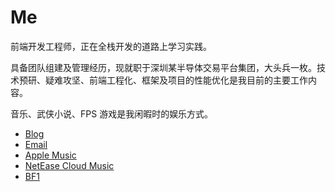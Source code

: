 # Me

前端开发工程师，正在全栈开发的道路上学习实践。

具备团队组建及管理经历，现就职于深圳某半导体交易平台集团，大头兵一枚。技术预研、疑难攻坚、前端工程化、框架及项目的性能优化是我目前的主要工作内容。

音乐、武侠小说、FPS 游戏是我闲暇时的娱乐方式。

- [Blog](https://blog.unot.net/)
- [Email](mailto:me@unot.net)
- [Apple Music](https://music.apple.com/cn/playlist/%E6%88%91%E7%9A%84%E6%94%B6%E8%97%8F/pl.u-WabZvdVHe4VbalX)
- [NetEase Cloud Music](https://music.163.com/#/user/home?id=5840872)
- [BF1](https://battlefieldtracker.com/bf1/profile/origin/DreamBit/overview)

